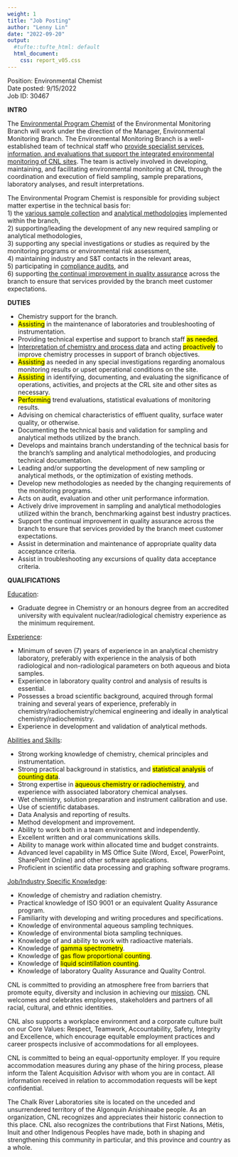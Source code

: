 ```yaml
---
weight: 1
title: "Job Posting"
author: "Lenny Lin"
date: "2022-09-20"
output: 
  #tufte::tufte_html: default
  html_document:
    css: report_v05.css
---
```


Position: Environmental Chemist  
Date posted: 9/15/2022  
Job ID: 30467

**INTRO**  

The <u>Environmental Program Chemist</u> of the Environmental Monitoring Branch will work under the direction of the Manager, Environmental Monitoring Branch. The Environmental Monitoring Branch is a well-established team of technical staff who <u>provide specialist services, information, and evaluations that support the integrated environmental monitoring of CNL sites</u>. The team is actively involved in developing, maintaining, and facilitating environmental monitoring at CNL through the coordination and execution of field sampling, sample preparations, laboratory analyses, and result interpretations.  

The Environmental Program Chemist is responsible for providing subject matter expertise in the technical basis for:   
1) the <u>various sample collection</u> and <u>analytical methodologies</u> implemented within the branch,   
2) supporting/leading the development of any new required sampling or analytical methodologies,   
3) supporting any special investigations or studies as required by the monitoring programs or environmental risk assessment,   
4) maintaining industry and S&T contacts in the relevant areas,  
5) participating in <u>compliance audits</u>, and  
6) supporting <u>the continual improvement in quality assurance</u> across the branch to ensure that services provided by the branch meet customer expectations.  

**DUTIES**  

- Chemistry support for the branch.  
- <mark class = "lemon">Assisting</mark> in the maintenance of laboratories and troubleshooting of instrumentation.  
- Providing technical expertise and support to branch staff <mark class = "lemon">as needed</mark>.  
- <u>Interpretation of chemistry and process data</u> and acting <mark class = "blue">proactively</mark> to improve chemistry processes in support of branch objectives.  
- <mark class = "lemon">Assisting</mark> as needed in any special investigations regarding anomalous monitoring results or upset operational conditions on the site.   
- <mark class = "lemon">Assisting</mark> in identifying, documenting, and evaluating the significance of operations, activities, and projects at the CRL site and other sites as necessary.  
- <mark class = "blue">Performing</mark> trend evaluations, statistical evaluations of monitoring results.  
- Advising on chemical characteristics of effluent quality, surface water quality, or otherwise.  
- Documenting the technical basis and validation for sampling and analytical methods utilized by the branch.  
- Develops and maintains branch understanding of the technical basis for the branch’s sampling and analytical methodologies, and producing technical documentation.  
- Leading and/or supporting the development of new sampling or analytical methods, or the optimization of existing methods.  
- Develop new methodologies as needed by the changing requirements of the monitoring programs.  
- Acts on audit, evaluation and other unit performance information.  
- Actively drive improvement in sampling and analytical methodologies utilized within the branch, benchmarking against best industry practices.
- Support the continual improvement in quality assurance across the branch to ensure that services provided by the branch meet customer expectations.
- Assist in determination and maintenance of appropriate quality data acceptance criteria.
- Assist in troubleshooting any excursions of quality data acceptance criteria.

**QUALIFICATIONS**  

<u>Education</u>:

- Graduate degree in Chemistry or an honours degree from an accredited university with equivalent nuclear/radiological chemistry experience as the minimum requirement.

<u>Experience</u>:

- Minimum of seven (7) years of experience in an analytical chemistry laboratory, preferably with experience in the analysis of both radiological and non-radiological parameters on both aqueous and biota samples.
- Experience in laboratory quality control and analysis of results is essential.
- Possesses a broad scientific background, acquired through formal training and several years of experience, preferably in chemistry/radiochemistry/chemical engineering and ideally in analytical chemistry/radiochemistry.
- Experience in development and validation of analytical methods.

<u>Abilities and Skills</u>:

- Strong working knowledge of chemistry, chemical principles and instrumentation.
- Strong practical background in statistics, and <mark>statistical analysis</mark> of <mark>counting data</mark>.
- Strong expertise in <mark>aqueous chemistry or radiochemistry</mark>, and experience with associated laboratory chemical analyses.
- Wet chemistry, solution preparation and instrument calibration and use.
- Use of scientific databases.
- Data Analysis and reporting of results.
- Method development and improvement.
- Ability to work both in a team environment and independently.
- Excellent written and oral communications skills.
- Ability to manage work within allocated time and budget constraints.
- Advanced level capability in MS Office Suite (Word, Excel, PowerPoint, SharePoint Online) and other software applications.
- Proficient in scientific data processing and graphing software programs.

<u>Job/Industry Specific Knowledge</u>:

- Knowledge of chemistry and radiation chemistry.
- Practical knowledge of ISO 9001 or an equivalent Quality Assurance program.
- Familiarity with developing and writing procedures and specifications.
- Knowledge of environmental aqueous sampling techniques.
- Knowledge of environmental biota sampling techniques.
- Knowledge of and ability to work with radioactive materials.
- Knowledge of <mark>gamma spectrometry</mark>.
- Knowledge of <mark>gas flow proportional counting</mark>.
- Knowledge of <mark>liquid scintillation counting</mark>.
- Knowledge of laboratory Quality Assurance and Quality Control.

CNL is committed to providing an atmosphere free from barriers that promote equity, diversity and inclusion in achieving our [mission](https://www.cnl.ca/about-cnl/corporate-profile-mission-and-values/). CNL welcomes and celebrates employees, stakeholders and partners of all racial, cultural, and ethnic identities.

CNL also supports a workplace environment and a corporate culture built on our Core Values: Respect, Teamwork, Accountability, Safety, Integrity and Excellence, which encourage equitable employment practices and career prospects inclusive of accommodations for all employees.

CNL is committed to being an equal-opportunity employer. If you require accommodation measures during any phase of the hiring process, please inform the Talent Acquisition Advisor with whom you are in contact. All information received in relation to accommodation requests will be kept confidential.

The Chalk River Laboratories site is located on the unceded and unsurrendered territory of the Algonquin Anishinaabe people. As an organization, CNL recognizes and appreciates their historic connection to this place. CNL also recognizes the contributions that First Nations, Métis, Inuit and other Indigenous Peoples have made, both in shaping and strengthening this community in particular, and this province and country as a whole.